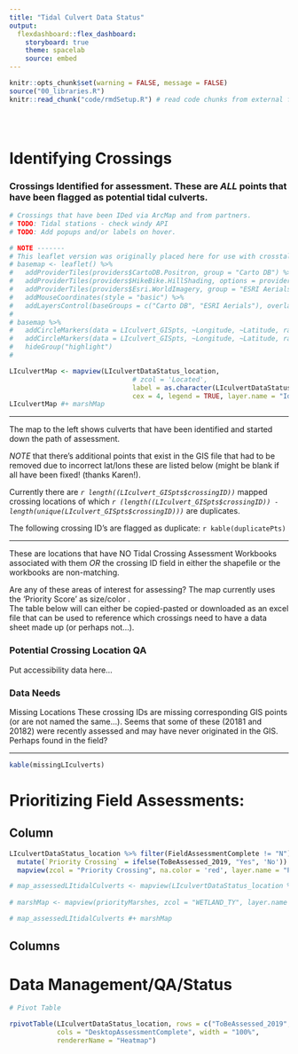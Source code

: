 ```yaml
---
title: "Tidal Culvert Data Status"
output: 
  flexdashboard::flex_dashboard:
    storyboard: true
    theme: spacelab
    source: embed
---
```


```r
knitr::opts_chunk$set(warning = FALSE, message = FALSE)
source("00_libraries.R")
knitr::read_chunk("code/rmdSetup.R") # read code chunks from external files to extend beyond multiple Rmds.
```

```r
```

```r
```

```r
```

Identifying Crossings {.storyboard}
=========================================

### Crossings Identified for assessment. These are _*ALL*_ points that have been flagged as potential tidal culverts. 


```r
# Crossings that have been IDed via ArcMap and from partners.
# TODO: Tidal stations - check windy API
# TODO: Add popups and/or labels on hover. 

# NOTE -------
# This leaflet version was originally placed here for use with crosstalk. 
# basemap <- leaflet() %>% 
#   addProviderTiles(providers$CartoDB.Positron, group = "Carto DB") %>%
#   addProviderTiles(providers$HikeBike.HillShading, options = providerTileOptions(opacity = 0.3), group = "Carto DB") %>% 
#   addProviderTiles(providers$Esri.WorldImagery, group = "ESRI Aerials") %>% 
#   addMouseCoordinates(style = "basic") %>% 
#   addLayersControl(baseGroups = c("Carto DB", "ESRI Aerials"), overlayGroups = c("highlight"), position = "bottomright")
# 
# basemap %>% 
#   addCircleMarkers(data = LIculvert_GISpts, ~Longitude, ~Latitude, radius = 3, fillOpacity = 0.75, fillColor = as.character(tnc_color("Indigo")), stroke = FALSE) %>% 
#   addCircleMarkers(data = LIculvert_GISpts, ~Longitude, ~Latitude, radius = 4, fillOpacity = 1, fillColor = as.character(tnc_color("Red Rock")), stroke = FALSE, group = "highlight") %>% 
#   hideGroup("highlight")
#  

LIculvertMap <- mapview(LIculvertDataStatus_location, 
                               # zcol = 'Located', 
                               label = as.character(LIculvertDataStatus_location$crossingID), lwd = .5,
                               cex = 4, legend = TRUE, layer.name = "Identified Tidal Crossing")
LIculvertMap #+ marshMap


```

***  
The map to the left shows culverts that have been identified and started down the path of assessment. 
 
_*NOTE*_ that there's additional points that exist in the GIS file that had to be removed due to incorrect lat/lons these are listed below (might be blank if all have been fixed! (thanks Karen!).   

Currently there are _`r length((LIculvert_GISpts$crossingID))`_ mapped crossing locations of which _`r (length((LIculvert_GISpts$crossingID)) - length(unique(LIculvert_GISpts$crossingID)))`_ are duplicates.

The following crossing ID's are flagged as duplicate:
`r kable(duplicatePts)`

***

These are locations that have NO Tidal Crossing Assessment Workbooks associated with them _OR_ the crossing ID field in either the shapefile or the workbooks are non-matching. 

Are any of these areas of interest for assessing? The map currently uses the 'Priority Score' as size/color .  
The table below will can either be copied-pasted or downloaded as an excel file that can be used to reference which crossings need to have a data sheet made up (or perhaps not...). 




<!-- ```{r echo=FALSE, message=FALSE, warning=FALSE, paged.print=FALSE} -->
<!-- LIculvertDataStatus_location %>%  -->
<!--   st_set_geometry(NULL) %>%  -->
<!--   as.data.frame() %>%  -->
<!--   filter(is.na(filenames)) %>%  -->
<!--   dplyr::select(crossingID, ToBeAssessed_2019) %>%  -->
<!--   DT::datatable(rownames = FALSE,  -->
<!--               extensions = list('Buttons'),  -->
<!--               style="bootstrap", width="100%", -->
<!--               options = list(scrollY=300,  -->
<!--                              scroller=TRUE, -->
<!--                              dom = 'Bfrtip', -->
<!--                              buttons = list('copy', list(extend = 'collection', -->
<!--                                                          buttons = c('excel'), -->
<!--                                                          text = 'Download' -->
<!--                                                          )) -->
<!--                              ) -->
<!--               ) -->

<!-- ``` -->


### Potential Crossing Location QA
Put accessibility data here...


### Data Needs

Missing Locations 
These crossing IDs are missing corresponding GIS points (or are not named the same...).
Seems that some of these (20181 and 20182) were recently assessed and may have never originated in the GIS. Perhaps found in the field?

***
```r
kable(missingLIculverts)

```

Prioritizing Field Assessments:
============================================================
Column {data-width=800}
------------------------------------------------------------
```r

LIculvertDataStatus_location %>% filter(FieldAssessmentComplete != "N") %>% 
  mutate(`Priority Crossing` = ifelse(ToBeAssessed_2019, "Yes", 'No')) %>% 
  mapview(zcol = "Priority Crossing", na.color = 'red', layer.name = "Priority")

# map_assessedLItidalCulverts <- mapview(LIculvertDataStatus_location %>% filter(FieldAssessmentComplete != "N"), ) 
 
# marshMap <- mapview(priorityMarshes, zcol = "WETLAND_TY", layer.name = "Wetland Type")

# map_assessedLItidalCulverts #+ marshMap

```

Columns {data-width=400}
--------------------------------------------------



Data Management/QA/Status
==================================================

```r
# Pivot Table

rpivotTable(LIculvertDataStatus_location, rows = c("ToBeAssessed_2019", "FieldAssessmentComplete"), 
            cols = "DesktopAssessmentComplete", width = "100%",
            rendererName = "Heatmap")

```

